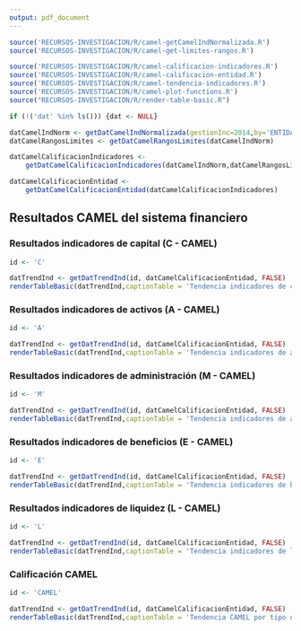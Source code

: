 ```yaml
---
output: pdf_document
---
```


```r
source('RECURSOS-INVESTIGACION/R/camel-getCamelIndNormalizada.R')
source('RECURSOS-INVESTIGACION/R/camel-get-limites-rangos.R')

source('RECURSOS-INVESTIGACION/R/camel-calificacion-indicadores.R')
source('RECURSOS-INVESTIGACION/R/camel-calificacion-entidad.R')
source('RECURSOS-INVESTIGACION/R/camel-tendencia-indicadores.R')
source('RECURSOS-INVESTIGACION/R/camel-plot-functions.R')
source("RECURSOS-INVESTIGACION/R/render-table-basic.R")

if (!('dat' %in% ls())) {dat <- NULL}

datCamelIndNorm <- getDatCamelIndNormalizada(gestionInc=2014,by='ENTIDAD',dat=dat)
datCamelRangosLimites <- getDatCamelRangosLimites(datCamelIndNorm)

datCamelCalificacionIndicadores <- 
    getDatCamelCalificacionIndicadores(datCamelIndNorm,datCamelRangosLimites)

datCamelCalificacionEntidad <- 
    getDatCamelCalificacionEntidad(datCamelCalificacionIndicadores)

```

## Resultados CAMEL del sistema financiero

### Resultados indicadores de capital (C - CAMEL)

```r
id <- 'C'

```

```r
datTrendInd <- getDatTrendInd(id, datCamelCalificacionEntidad, FALSE)
renderTableBasic(datTrendInd,captionTable = 'Tendencia indicadores de capital (CAMEL)')
```


\newpage
### Resultados indicadores de activos (A - CAMEL)

```r
id <- 'A'

```

```r
datTrendInd <- getDatTrendInd(id, datCamelCalificacionEntidad, FALSE)
renderTableBasic(datTrendInd,captionTable = 'Tendencia indicadores de activos (CAMEL)')
```


\newpage
### Resultados indicadores de administración (M - CAMEL)

```r
id <- 'M'

```

```r
datTrendInd <- getDatTrendInd(id, datCamelCalificacionEntidad, FALSE)
renderTableBasic(datTrendInd,captionTable = 'Tendencia indicadores de administración (CAMEL)')
```



\newpage
### Resultados indicadores de beneficios (E - CAMEL)

```r
id <- 'E'

```

```r
datTrendInd <- getDatTrendInd(id, datCamelCalificacionEntidad, FALSE)
renderTableBasic(datTrendInd,captionTable = 'Tendencia indicadores de beneficios o rendimiento (CAMEL)')
```


\newpage
### Resultados indicadores de liquidez (L - CAMEL)

```r
id <- 'L'

```

```r
datTrendInd <- getDatTrendInd(id, datCamelCalificacionEntidad, FALSE)
renderTableBasic(datTrendInd,captionTable = 'Tendencia indicadores de liquidez (CAMEL)')
```

\newpage
### Calificación CAMEL

```r
id <- 'CAMEL'

```

```r
datTrendInd <- getDatTrendInd(id, datCamelCalificacionEntidad, FALSE)
renderTableBasic(datTrendInd,captionTable = 'Tendencia CAMEL por tipo de entidad')
```


